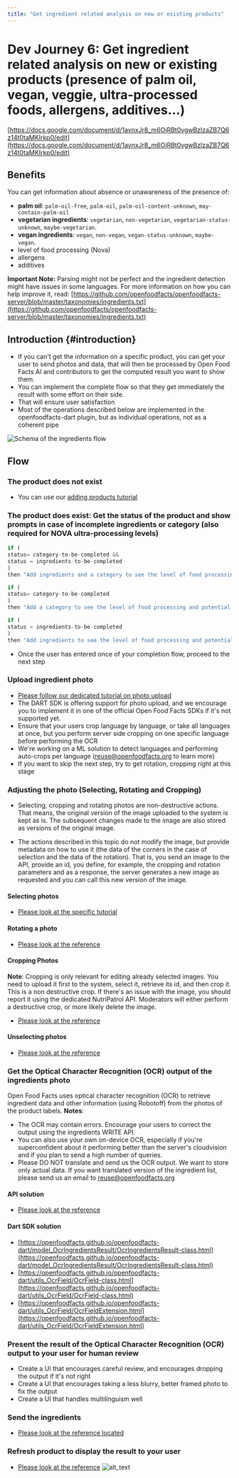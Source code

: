 ```yaml
---
title: "Get ingredient related analysis on new or existing products"
---
```


# Dev Journey 6: Get ingredient related analysis on new or existing products (presence of palm oil, vegan, veggie, ultra-processed foods, allergens, additives…)

[https://docs.google.com/document/d/1avnxJr8_m6OjRBt0vgwBzlzaZB7Q6z14t0taMKIrkp0/edit](https://docs.google.com/document/d/1avnxJr8_m6OjRBt0vgwBzlzaZB7Q6z14t0taMKIrkp0/edit)

## Benefits

You can get information about absence or unawareness of the presence of:

- **palm oil**: `palm-oil-free`, `palm-oil`, `palm-oil-content-unknown`, `may-contain-palm-oil`
- **vegetarian ingredients**: `vegetarian`, `non-vegetarian`, `vegetarian-status-unknown`, `maybe-vegetarian`.
- **vegan ingredients**: `vegan`, `non-vegan`, `vegan-status-unknown`, `maybe-vegan`.
- level of food processing (Nova)
- allergens
- additives

**Important Note:** Parsing might not be perfect and the ingredient detection might have issues in some languages. For more information on how you can help improve it, read: [https://github.com/openfoodfacts/openfoodfacts-server/blob/master/taxonomies/ingredients.txt](https://github.com/openfoodfacts/openfoodfacts-server/blob/master/taxonomies/ingredients.txt)

## Introduction {#introduction}

- If you can't get the information on a specific product, you can get your user to send photos and data, that will then be processed by Open Food Facts AI and contributors to get the computed result you want to show them.
- You can implement the complete flow so that they get immediately the result with some effort on their side.
- That will ensure user satisfaction
- Most of the operations described below are implemented in the openfoodfacts-dart plugin, but as individual operations, not as a coherent pipe

![Schema of the ingredients flow](https://docs.google.com/drawings/d/12345/export/png)

## Flow

### The product does not exist

- You can use our [adding products tutorial](./adding-missing-products.md)

### The product does exist: Get the status of the product and show prompts in case of incomplete ingredients or category (also required for NOVA ultra-processing levels)

```js title="The product does exist: Get the status of the product and show prompts in case of incomplete ingredients or category (also required for NOVA ultra-processing levels)"
if (
status= category-to-be-completed &&
status = ingredients-to-be-completed
)
then "Add ingredients and a category to see the level of food processing and potential additives"

if (
status= category-to-be-completed
)
then "Add a category to see the level of food processing and potential additives"

if (
status = ingredients-to-be-completed
)
then "Add ingredients to see the level of food processing and potential additives"
```

- Once the user has entered once of your completion flow, proceed to the next step

### Upload ingredient photo

- [Please follow our dedicated tutorial on photo upload](../tutorial-uploading-photo-to-a-product.md)
- The DART SDK is offering support for photo upload, and we encourage you to implement it in one of the official Open Food Facts SDKs if it's not supported yet.
- Ensure that your users crop language by language, or take all languages at once, but you perform server side cropping on one specific language before performing the OCR
- We're working on a ML solution to detect languages and performing auto-crops per language ([reuse@openfoodfacts.org](mailto:reuse@openfoodfacts.org) to learn more)
- If you want to skip the next step, try to get rotation, cropping right at this stage

### Adjusting the photo (Selecting, Rotating and Cropping)

- Selecting, cropping and rotating photos are non-destructive actions. That means, the original version of the image uploaded to the system is kept as is. The subsequent changes made to the image are also stored as versions of the original image.

- The actions described in this topic do not modify the image, but provide metadata on how to use it (the data of the corners in the case of selection and the data of the rotation). That is, you send an image to the API, provide an id, you define, for example, the cropping and rotation parameters and as a response, the server generates a new image as requested and you can call this new version of the image.

#### Selecting photos

- [Please look at the specific tutorial](../tutorial-uploading-photo-to-a-product.md)

#### Rotating a photo

- [Please look at the reference](https://openfoodfacts.github.io/openfoodfacts-server/api/ref-v2/#get-/cgi/product_image_crop.pl)

#### Cropping Photos

**Note**: Cropping is only relevant for editing already selected images. You need to upload it first to the system, select it, retrieve its id, and then crop it.
This is a non destructive crop. If there's an issue with the image, you should report it using the dedicated NutriPatrol API.
Moderators will either perform a destructive crop, or more likely delete the image.

- [Please look at the reference](https://openfoodfacts.github.io/openfoodfacts-server/api/ref-v2/#post-/cgi/product_image_crop.pl)

#### Unselecting photos

- [Please look at the reference](https://openfoodfacts.github.io/openfoodfacts-server/api/ref-v2/#post-/cgi/product_image_unselect.pl)

### Get the Optical Character Recognition (OCR) output of the ingredients photo

Open Food Facts uses optical character recognition (OCR) to retrieve ingredient data and other information (using Robotoff) from the photos of the product labels.
**Notes**:

- The OCR may contain errors. Encourage your users to correct the output using the ingredients WRITE API.
- You can also use your own on-device OCR, especially if you're superconfident about it performing better than the server's cloudvision and if you plan to send a high number of queries.
- Please DO NOT translate and send us the OCR output. We want to store only actual data. If you want translated version of the ingredient list, please send us an email to reuse@openfoodfacts.org

#### API solution

- [Please look at the reference](https://openfoodfacts.github.io/openfoodfacts-server/api/ref-v2/#get-/cgi/ingredients.pl)

#### Dart SDK solution

- [https://openfoodfacts.github.io/openfoodfacts-dart/model_OcrIngredientsResult/OcrIngredientsResult-class.html](https://openfoodfacts.github.io/openfoodfacts-dart/model_OcrIngredientsResult/OcrIngredientsResult-class.html)
- [https://openfoodfacts.github.io/openfoodfacts-dart/utils_OcrField/OcrField-class.html](https://openfoodfacts.github.io/openfoodfacts-dart/utils_OcrField/OcrField-class.html)
- [https://openfoodfacts.github.io/openfoodfacts-dart/utils_OcrField/OcrFieldExtension.html](https://openfoodfacts.github.io/openfoodfacts-dart/utils_OcrField/OcrFieldExtension.html)

### Present the result of the Optical Character Recognition (OCR) output to your user for human review

- Create a UI that encourages careful review, and encourages dropping the output if it's not right
- Create a UI that encourages taking a less blurry, better framed photo to fix the output
- Create a UI that handles multilinguism well

### Send the ingredients

- [Please look at the reference located](https://openfoodfacts.github.io/openfoodfacts-server/api/ref-v2/#post-/cgi/product_jqm2.pl)

### Refresh product to display the result to your user

- [Please look at the reference](https://openfoodfacts.github.io/openfoodfacts-server/api/ref-v3/#get-/api/v3/product/-barcode-)
  ![alt_text](images/image1.png "image_tooltip")
